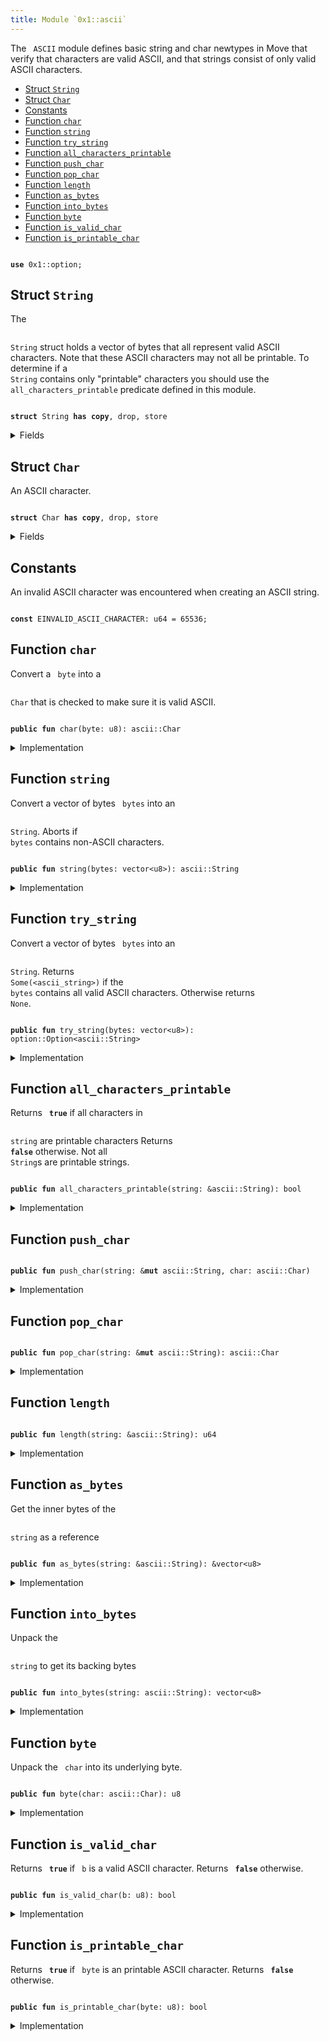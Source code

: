 ```yaml
---
title: Module `0x1::ascii`
---
```


The <code>
ASCII</code> module defines basic string and char newtypes in Move that verify
that characters are valid ASCII, and that strings consist of only valid ASCII characters.


-  [Struct `String`](#0x1_ascii_String)
-  [Struct `Char`](#0x1_ascii_Char)
-  [Constants](#@Constants_0)
-  [Function `char`](#0x1_ascii_char)
-  [Function `string`](#0x1_ascii_string)
-  [Function `try_string`](#0x1_ascii_try_string)
-  [Function `all_characters_printable`](#0x1_ascii_all_characters_printable)
-  [Function `push_char`](#0x1_ascii_push_char)
-  [Function `pop_char`](#0x1_ascii_pop_char)
-  [Function `length`](#0x1_ascii_length)
-  [Function `as_bytes`](#0x1_ascii_as_bytes)
-  [Function `into_bytes`](#0x1_ascii_into_bytes)
-  [Function `byte`](#0x1_ascii_byte)
-  [Function `is_valid_char`](#0x1_ascii_is_valid_char)
-  [Function `is_printable_char`](#0x1_ascii_is_printable_char)


<pre><code>
<b>use</b> <Link href="../move-stdlib/option.md#0x1_option">0x1::option</Link>;
</code></pre>



<Link id="0x1_ascii_String"></Link>

## Struct `String`

The <code>
<Link href="../move-stdlib/ascii.md#0x1_ascii_String">String</Link></code> struct holds a vector of bytes that all represent
valid ASCII characters. Note that these ASCII characters may not all
be printable. To determine if a <code>
<Link href="../move-stdlib/ascii.md#0x1_ascii_String">String</Link></code> contains only "printable"
characters you should use the <code>
all_characters_printable</code> predicate
defined in this module.


<pre><code>
<b>struct</b> <Link href="../move-stdlib/ascii.md#0x1_ascii_String">String</Link> <b>has</b> <b>copy</b>, drop, store
</code></pre>



<details>
<summary>Fields</summary>


<dl>
<dt>
<code>
bytes: <Link href="../move-stdlib/vector.md#0x1_vector">vector</Link>&lt;u8&gt;</code>
</dt>
<dd>

</dd>
</dl>


</details>

<Link id="0x1_ascii_Char"></Link>

## Struct `Char`

An ASCII character.


<pre><code>
<b>struct</b> <Link href="../move-stdlib/ascii.md#0x1_ascii_Char">Char</Link> <b>has</b> <b>copy</b>, drop, store
</code></pre>



<details>
<summary>Fields</summary>


<dl>
<dt>
<code>
byte: u8</code>
</dt>
<dd>

</dd>
</dl>


</details>

<Link id="@Constants_0"></Link>

## Constants


<Link id="0x1_ascii_EINVALID_ASCII_CHARACTER"></Link>

An invalid ASCII character was encountered when creating an ASCII string.


<pre><code>
<b>const</b> <Link href="../move-stdlib/ascii.md#0x1_ascii_EINVALID_ASCII_CHARACTER">EINVALID_ASCII_CHARACTER</Link>: u64 = 65536;
</code></pre>



<Link id="0x1_ascii_char"></Link>

## Function `char`

Convert a <code>
byte</code> into a <code>
<Link href="../move-stdlib/ascii.md#0x1_ascii_Char">Char</Link></code> that is checked to make sure it is valid ASCII.


<pre><code>
<b>public</b> <b>fun</b> <Link href="../move-stdlib/ascii.md#0x1_ascii_char">char</Link>(byte: u8): <Link href="../move-stdlib/ascii.md#0x1_ascii_Char">ascii::Char</Link>
</code></pre>



<details>
<summary>Implementation</summary>


<pre><code>
<b>public</b> <b>fun</b> <Link href="../move-stdlib/ascii.md#0x1_ascii_char">char</Link>(byte: u8): <Link href="../move-stdlib/ascii.md#0x1_ascii_Char">Char</Link> \{
    <b>assert</b>!(<Link href="../move-stdlib/ascii.md#0x1_ascii_is_valid_char">is_valid_char</Link>(byte), <Link href="../move-stdlib/ascii.md#0x1_ascii_EINVALID_ASCII_CHARACTER">EINVALID_ASCII_CHARACTER</Link>);
    <Link href="../move-stdlib/ascii.md#0x1_ascii_Char">Char</Link> \{ byte }
}
</code></pre>



</details>

<Link id="0x1_ascii_string"></Link>

## Function `string`

Convert a vector of bytes <code>
bytes</code> into an <code>
<Link href="../move-stdlib/ascii.md#0x1_ascii_String">String</Link></code>. Aborts if
<code>
bytes</code> contains non-ASCII characters.


<pre><code>
<b>public</b> <b>fun</b> <Link href="../move-stdlib/string.md#0x1_string">string</Link>(bytes: <Link href="../move-stdlib/vector.md#0x1_vector">vector</Link>&lt;u8&gt;): <Link href="../move-stdlib/ascii.md#0x1_ascii_String">ascii::String</Link>
</code></pre>



<details>
<summary>Implementation</summary>


<pre><code>
<b>public</b> <b>fun</b> <Link href="../move-stdlib/string.md#0x1_string">string</Link>(bytes: <Link href="../move-stdlib/vector.md#0x1_vector">vector</Link>&lt;u8&gt;): <Link href="../move-stdlib/ascii.md#0x1_ascii_String">String</Link> \{
   <b>let</b> x = <Link href="../move-stdlib/ascii.md#0x1_ascii_try_string">try_string</Link>(bytes);
   <b>assert</b>!(x.is_some(), <Link href="../move-stdlib/ascii.md#0x1_ascii_EINVALID_ASCII_CHARACTER">EINVALID_ASCII_CHARACTER</Link>);
   x.destroy_some()
}
</code></pre>



</details>

<Link id="0x1_ascii_try_string"></Link>

## Function `try_string`

Convert a vector of bytes <code>
bytes</code> into an <code>
<Link href="../move-stdlib/ascii.md#0x1_ascii_String">String</Link></code>. Returns
<code>
Some(&lt;ascii_string&gt;)</code> if the <code>
bytes</code> contains all valid ASCII
characters. Otherwise returns <code>
None</code>.


<pre><code>
<b>public</b> <b>fun</b> <Link href="../move-stdlib/ascii.md#0x1_ascii_try_string">try_string</Link>(bytes: <Link href="../move-stdlib/vector.md#0x1_vector">vector</Link>&lt;u8&gt;): <Link href="../move-stdlib/option.md#0x1_option_Option">option::Option</Link>&lt;<Link href="../move-stdlib/ascii.md#0x1_ascii_String">ascii::String</Link>&gt;
</code></pre>



<details>
<summary>Implementation</summary>


<pre><code>
<b>public</b> <b>fun</b> <Link href="../move-stdlib/ascii.md#0x1_ascii_try_string">try_string</Link>(bytes: <Link href="../move-stdlib/vector.md#0x1_vector">vector</Link>&lt;u8&gt;): Option&lt;<Link href="../move-stdlib/ascii.md#0x1_ascii_String">String</Link>&gt; \{
    <b>let</b> len = bytes.<Link href="../move-stdlib/ascii.md#0x1_ascii_length">length</Link>();
    <b>let</b> <b>mut</b> i = 0;
    <b>while</b> (i &lt; len) \{
        <b>let</b> possible_byte = bytes[i];
        <b>if</b> (!<Link href="../move-stdlib/ascii.md#0x1_ascii_is_valid_char">is_valid_char</Link>(possible_byte)) <b>return</b> <Link href="../move-stdlib/option.md#0x1_option_none">option::none</Link>();
        i = i + 1;
    };
    <Link href="../move-stdlib/option.md#0x1_option_some">option::some</Link>(<Link href="../move-stdlib/ascii.md#0x1_ascii_String">String</Link> \{ bytes })
}
</code></pre>



</details>

<Link id="0x1_ascii_all_characters_printable"></Link>

## Function `all_characters_printable`

Returns <code>
<b>true</b></code> if all characters in <code>
<Link href="../move-stdlib/string.md#0x1_string">string</Link></code> are printable characters
Returns <code>
<b>false</b></code> otherwise. Not all <code>
<Link href="../move-stdlib/ascii.md#0x1_ascii_String">String</Link></code>s are printable strings.


<pre><code>
<b>public</b> <b>fun</b> <Link href="../move-stdlib/ascii.md#0x1_ascii_all_characters_printable">all_characters_printable</Link>(<Link href="../move-stdlib/string.md#0x1_string">string</Link>: &<Link href="../move-stdlib/ascii.md#0x1_ascii_String">ascii::String</Link>): bool
</code></pre>



<details>
<summary>Implementation</summary>


<pre><code>
<b>public</b> <b>fun</b> <Link href="../move-stdlib/ascii.md#0x1_ascii_all_characters_printable">all_characters_printable</Link>(<Link href="../move-stdlib/string.md#0x1_string">string</Link>: &<Link href="../move-stdlib/ascii.md#0x1_ascii_String">String</Link>): bool \{
    <b>let</b> len = <Link href="../move-stdlib/string.md#0x1_string">string</Link>.bytes.<Link href="../move-stdlib/ascii.md#0x1_ascii_length">length</Link>();
    <b>let</b> <b>mut</b> i = 0;
    <b>while</b> (i &lt; len) \{
        <b>let</b> byte = <Link href="../move-stdlib/string.md#0x1_string">string</Link>.bytes[i];
        <b>if</b> (!<Link href="../move-stdlib/ascii.md#0x1_ascii_is_printable_char">is_printable_char</Link>(byte)) <b>return</b> <b>false</b>;
        i = i + 1;
    };
    <b>true</b>
}
</code></pre>



</details>

<Link id="0x1_ascii_push_char"></Link>

## Function `push_char`



<pre><code>
<b>public</b> <b>fun</b> <Link href="../move-stdlib/ascii.md#0x1_ascii_push_char">push_char</Link>(<Link href="../move-stdlib/string.md#0x1_string">string</Link>: &<b>mut</b> <Link href="../move-stdlib/ascii.md#0x1_ascii_String">ascii::String</Link>, char: <Link href="../move-stdlib/ascii.md#0x1_ascii_Char">ascii::Char</Link>)
</code></pre>



<details>
<summary>Implementation</summary>


<pre><code>
<b>public</b> <b>fun</b> <Link href="../move-stdlib/ascii.md#0x1_ascii_push_char">push_char</Link>(<Link href="../move-stdlib/string.md#0x1_string">string</Link>: &<b>mut</b> <Link href="../move-stdlib/ascii.md#0x1_ascii_String">String</Link>, char: <Link href="../move-stdlib/ascii.md#0x1_ascii_Char">Char</Link>) \{
    <Link href="../move-stdlib/string.md#0x1_string">string</Link>.bytes.push_back(char.byte);
}
</code></pre>



</details>

<Link id="0x1_ascii_pop_char"></Link>

## Function `pop_char`



<pre><code>
<b>public</b> <b>fun</b> <Link href="../move-stdlib/ascii.md#0x1_ascii_pop_char">pop_char</Link>(<Link href="../move-stdlib/string.md#0x1_string">string</Link>: &<b>mut</b> <Link href="../move-stdlib/ascii.md#0x1_ascii_String">ascii::String</Link>): <Link href="../move-stdlib/ascii.md#0x1_ascii_Char">ascii::Char</Link>
</code></pre>



<details>
<summary>Implementation</summary>


<pre><code>
<b>public</b> <b>fun</b> <Link href="../move-stdlib/ascii.md#0x1_ascii_pop_char">pop_char</Link>(<Link href="../move-stdlib/string.md#0x1_string">string</Link>: &<b>mut</b> <Link href="../move-stdlib/ascii.md#0x1_ascii_String">String</Link>): <Link href="../move-stdlib/ascii.md#0x1_ascii_Char">Char</Link> \{
    <Link href="../move-stdlib/ascii.md#0x1_ascii_Char">Char</Link> \{ byte: <Link href="../move-stdlib/string.md#0x1_string">string</Link>.bytes.pop_back() }
}
</code></pre>



</details>

<Link id="0x1_ascii_length"></Link>

## Function `length`



<pre><code>
<b>public</b> <b>fun</b> <Link href="../move-stdlib/ascii.md#0x1_ascii_length">length</Link>(<Link href="../move-stdlib/string.md#0x1_string">string</Link>: &<Link href="../move-stdlib/ascii.md#0x1_ascii_String">ascii::String</Link>): u64
</code></pre>



<details>
<summary>Implementation</summary>


<pre><code>
<b>public</b> <b>fun</b> <Link href="../move-stdlib/ascii.md#0x1_ascii_length">length</Link>(<Link href="../move-stdlib/string.md#0x1_string">string</Link>: &<Link href="../move-stdlib/ascii.md#0x1_ascii_String">String</Link>): u64 \{
    <Link href="../move-stdlib/string.md#0x1_string">string</Link>.<Link href="../move-stdlib/ascii.md#0x1_ascii_as_bytes">as_bytes</Link>().<Link href="../move-stdlib/ascii.md#0x1_ascii_length">length</Link>()
}
</code></pre>



</details>

<Link id="0x1_ascii_as_bytes"></Link>

## Function `as_bytes`

Get the inner bytes of the <code>
<Link href="../move-stdlib/string.md#0x1_string">string</Link></code> as a reference


<pre><code>
<b>public</b> <b>fun</b> <Link href="../move-stdlib/ascii.md#0x1_ascii_as_bytes">as_bytes</Link>(<Link href="../move-stdlib/string.md#0x1_string">string</Link>: &<Link href="../move-stdlib/ascii.md#0x1_ascii_String">ascii::String</Link>): &<Link href="../move-stdlib/vector.md#0x1_vector">vector</Link>&lt;u8&gt;
</code></pre>



<details>
<summary>Implementation</summary>


<pre><code>
<b>public</b> <b>fun</b> <Link href="../move-stdlib/ascii.md#0x1_ascii_as_bytes">as_bytes</Link>(<Link href="../move-stdlib/string.md#0x1_string">string</Link>: &<Link href="../move-stdlib/ascii.md#0x1_ascii_String">String</Link>): &<Link href="../move-stdlib/vector.md#0x1_vector">vector</Link>&lt;u8&gt; \{
   &<Link href="../move-stdlib/string.md#0x1_string">string</Link>.bytes
}
</code></pre>



</details>

<Link id="0x1_ascii_into_bytes"></Link>

## Function `into_bytes`

Unpack the <code>
<Link href="../move-stdlib/string.md#0x1_string">string</Link></code> to get its backing bytes


<pre><code>
<b>public</b> <b>fun</b> <Link href="../move-stdlib/ascii.md#0x1_ascii_into_bytes">into_bytes</Link>(<Link href="../move-stdlib/string.md#0x1_string">string</Link>: <Link href="../move-stdlib/ascii.md#0x1_ascii_String">ascii::String</Link>): <Link href="../move-stdlib/vector.md#0x1_vector">vector</Link>&lt;u8&gt;
</code></pre>



<details>
<summary>Implementation</summary>


<pre><code>
<b>public</b> <b>fun</b> <Link href="../move-stdlib/ascii.md#0x1_ascii_into_bytes">into_bytes</Link>(<Link href="../move-stdlib/string.md#0x1_string">string</Link>: <Link href="../move-stdlib/ascii.md#0x1_ascii_String">String</Link>): <Link href="../move-stdlib/vector.md#0x1_vector">vector</Link>&lt;u8&gt; \{
   <b>let</b> <Link href="../move-stdlib/ascii.md#0x1_ascii_String">String</Link> \{ bytes } = <Link href="../move-stdlib/string.md#0x1_string">string</Link>;
   bytes
}
</code></pre>



</details>

<Link id="0x1_ascii_byte"></Link>

## Function `byte`

Unpack the <code>
char</code> into its underlying byte.


<pre><code>
<b>public</b> <b>fun</b> <Link href="../move-stdlib/ascii.md#0x1_ascii_byte">byte</Link>(char: <Link href="../move-stdlib/ascii.md#0x1_ascii_Char">ascii::Char</Link>): u8
</code></pre>



<details>
<summary>Implementation</summary>


<pre><code>
<b>public</b> <b>fun</b> <Link href="../move-stdlib/ascii.md#0x1_ascii_byte">byte</Link>(char: <Link href="../move-stdlib/ascii.md#0x1_ascii_Char">Char</Link>): u8 \{
   <b>let</b> <Link href="../move-stdlib/ascii.md#0x1_ascii_Char">Char</Link> \{ byte } = char;
   byte
}
</code></pre>



</details>

<Link id="0x1_ascii_is_valid_char"></Link>

## Function `is_valid_char`

Returns <code>
<b>true</b></code> if <code>
b</code> is a valid ASCII character. Returns <code>
<b>false</b></code> otherwise.


<pre><code>
<b>public</b> <b>fun</b> <Link href="../move-stdlib/ascii.md#0x1_ascii_is_valid_char">is_valid_char</Link>(b: u8): bool
</code></pre>



<details>
<summary>Implementation</summary>


<pre><code>
<b>public</b> <b>fun</b> <Link href="../move-stdlib/ascii.md#0x1_ascii_is_valid_char">is_valid_char</Link>(b: u8): bool \{
   b &lt;= 0x7F
}
</code></pre>



</details>

<Link id="0x1_ascii_is_printable_char"></Link>

## Function `is_printable_char`

Returns <code>
<b>true</b></code> if <code>
byte</code> is an printable ASCII character. Returns <code>
<b>false</b></code> otherwise.


<pre><code>
<b>public</b> <b>fun</b> <Link href="../move-stdlib/ascii.md#0x1_ascii_is_printable_char">is_printable_char</Link>(byte: u8): bool
</code></pre>



<details>
<summary>Implementation</summary>


<pre><code>
<b>public</b> <b>fun</b> <Link href="../move-stdlib/ascii.md#0x1_ascii_is_printable_char">is_printable_char</Link>(byte: u8): bool \{
   byte &gt;= 0x20 && // Disallow metacharacters
   <Link href="../move-stdlib/ascii.md#0x1_ascii_byte">byte</Link> &lt;= 0x7E // Don't allow DEL metacharacter
}
</code></pre>



</details>
